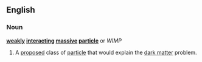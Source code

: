 ==English==
===Noun===
{{wikipediapar|WIMP}}
'''[[weakly]] [[interacting]] [[massive]] [[particle]]''' or ''WIMP''
#{{physics}} A [[propose]]d class of [[particle]] that would explain the [[dark matter]] problem.